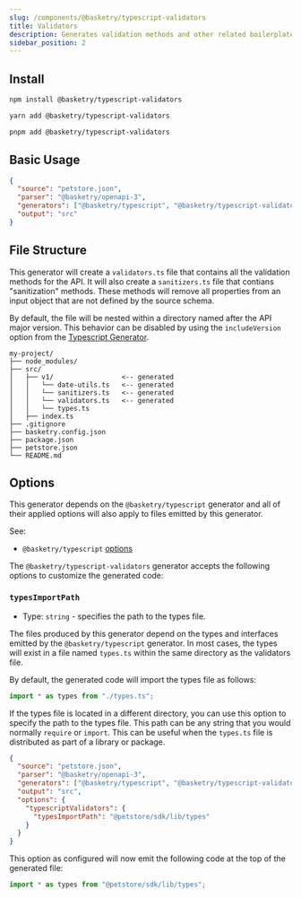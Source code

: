 ```yaml
---
slug: /components/@basketry/typescript-validators
title: Validators
description: Generates validation methods and other related boilerplate
sidebar_position: 2
---
```



## Install

<Tabs groupId="package-manager">
  <TabItem value="npm" label="npm" default>

```sh
npm install @basketry/typescript-validators
```

  </TabItem>
  <TabItem value="yarn" label="yarn">

```sh
yarn add @basketry/typescript-validators
```

  </TabItem>
  <TabItem value="pnpm" label="pnpm">

```sh
pnpm add @basketry/typescript-validators
```

  </TabItem>
</Tabs>

## Basic Usage

```json title="basketry.config.json"
{
  "source": "petstore.json",
  "parser": "@basketry/openapi-3",
  "generators": ["@basketry/typescript", "@basketry/typescript-validators"],
  "output": "src"
}
```

## File Structure

This generator will create a `validators.ts` file that contains all the validation methods for the API. It will also create a `sanitizers.ts` file that contians "sanitization" methods. These methods will remove all properties from an input object that are not defined by the source schema.

By default, the file will be nested within a directory named after the API major version. This behavior can be disabled by using the `includeVersion` option from the [Typescript Generator](/docs/components/@basketry/typescript).

```
my-project/
├── node_modules/
├── src/
│   ├── v1/                 <-- generated
│   │   └── date-utils.ts   <-- generated
│   │   └── sanitizers.ts   <-- generated
│   │   └── validators.ts   <-- generated
│   │   └── types.ts
│   ├── index.ts
├── .gitignore
├── basketry.config.json
├── package.json
├── petstore.json
└── README.md
```

## Options

This generator depends on the `@basketry/typescript` generator and all of their applied options will also apply to files emitted by this generator.

See:

- `@basketry/typescript` [options](/docs/components/@basketry/typescript#options)

The `@basketry/typescript-validators` generator accepts the following options to customize the generated code:

### `typesImportPath`

- Type: `string` - specifies the path to the types file.

The files produced by this generator depend on the types and interfaces emitted by the `@basketry/typescript` generator. In most cases, the types will exist in a file named `types.ts` within the same directory as the validators file.

By default, the generated code will import the types file as follows:

```typescript title="src/v1/validators.ts"
import * as types from "./types.ts";
```

If the types file is located in a different directory, you can use this option to specify the path to the types file. This path can be any string that you would normally `require` or `import`. This can be useful when the `types.ts` file is distributed as part of a library or package.

```json title="basketry.config.json"
{
  "source": "petstore.json",
  "parser": "@basketry/openapi-3",
  "generators": ["@basketry/typescript", "@basketry/typescript-validators"],
  "output": "src",
  "options": {
    "typescriptValidators": {
      "typesImportPath": "@petstore/sdk/lib/types"
    }
  }
}
```

This option as configured will now emit the following code at the top of the generated file:

```typescript title="src/v1/validators.ts"
import * as types from "@petstore/sdk/lib/types";
```
